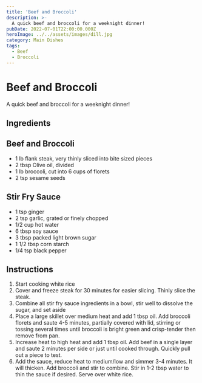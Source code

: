 ```yaml
---
title: 'Beef and Broccoli'
description: >-
  A quick beef and broccoli for a weeknight dinner!
pubDate: 2022-07-01T22:00:00.000Z   
heroImage: ../../assets/images/dill.jpg
category: Main Dishes
tags: 
  - Beef
  - Broccoli
---
```



# Beef and Broccoli

A quick beef and broccoli for a weeknight dinner!

## Ingredients

## Beef and Broccoli

- 1 lb flank steak, very thinly sliced into bite sized pieces
- 2 tbsp Olive oil, divided
- 1 lb broccoli, cut into 6 cups of florets
- 2 tsp sesame seeds

## Stir Fry Sauce


- 1 tsp ginger
- 2 tsp garlic, grated or finely chopped
- 1/2 cup hot water
- 6 tbsp soy sauce
- 3 tbsp packed light brown sugar
- 1 1/2 tbsp corn starch
- 1/4 tsp black pepper


## Instructions

1. Start cooking white rice
2. Cover and freeze steak for 30 minutes for easier slicing. Thinly slice the steak.
3. Combine all stir fry sauce ingredients in a bowl, stir well to dissolve the sugar, and set aside
4. Place a large skillet over medium heat and add 1 tbsp oil. Add broccoli florets and saute 4-5 minutes, partially covered with lid, stirring or tossing several times until broccoli is bright green and crisp-tender then remove from pan.
5. Increase heat to high heat and add 1 tbsp oil. Add beef in a single layer and saute 2 minutes per side or just until cooked through. Quickly pull out a piece to test.
6. Add the sauce, reduce heat to medium/low and simmer 3-4 minutes. It will thicken. Add broccoli and stir to combine. Stir in 1-2 tbsp water to thin the sauce if desired. Serve over white rice.
